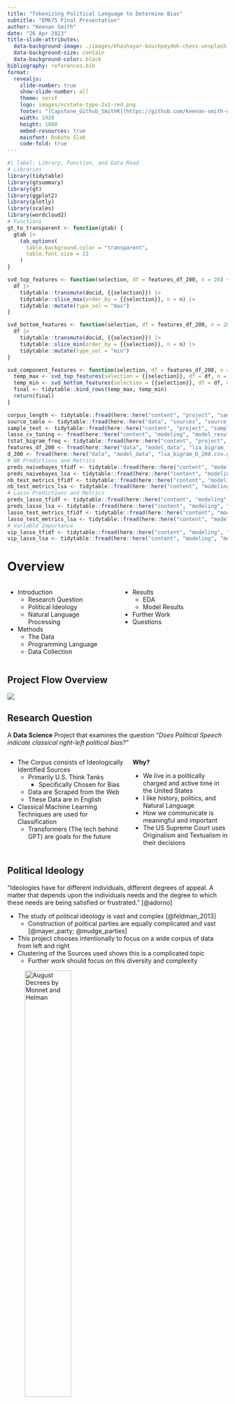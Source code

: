 ```yaml
---
title: "Tokenizing Political Language to Determine Bias"
subtitle: "EM675 Final Presentation"
author: "Keenan Smith"
date: "26 Apr 2023"
title-slide-attributes: 
  data-background-image: ./images/khashayar-kouchpeydeh-chess-unsplash.jpg
  data-background-size: contain
  data-background-color: black
bibliography: references.bib
format:
  revealjs:
    slide-number: true
    show-slide-number: all
    theme: serif
    logo: images/ncstate-type-2x2-red.png
    footer: "[Capstone_Github_SmithK](https://github.com/keenan-smith-data/political-sentiment)"
    width: 1920
    height: 1080
    embed-resources: true
    mainfont: Roboto Slab
    code-fold: true
---
```


```r
#| label: Library, Function, and Data Read
# Libraries
library(tidytable)
library(gtsummary)
library(gt)
library(ggplot2)
library(plotly)
library(scales)
library(wordcloud2)
# Functions
gt_to_transparent <- function(gtab) {
  gtab |>
    tab_options(
      table.background.color = "transparent",
      table.font.size = 22
    )
}

svd_top_features <- function(selection, df = features_df_200, n = 20) {
  df |>
    tidytable::transmute(docid, {{selection}}) |>
    tidytable::slice_max(order_by = {{selection}}, n = n) |>
    tidytable::mutate(type_sel = "max")
}

svd_bottom_features <- function(selection, df = features_df_200, n = 20) {
  df |>
    tidytable::transmute(docid, {{selection}}) |>
    tidytable::slice_min(order_by = {{selection}}, n = n) |>
    tidytable::mutate(type_sel = "min")
}

svd_component_features <- function(selection, df = features_df_200, n = 20) {
  temp_max <- svd_top_features(selection = {{selection}}, df = df, n = n)
  temp_min <- svd_bottom_features(selection = {{selection}}, df = df, n = n)
  final <- tidytable::bind_rows(temp_max, temp_min)
  return(final)
}

corpus_length <- tidytable::fread(here::here("content", "project", "sample_data", "corpus_length_filtered.csv"))
source_table <- tidytable::fread(here::here("data", "sources", "source_table.csv"))
sample_text <- tidytable::fread(here::here("content", "project", "sample_data", "sample_corpus.csv"))
lasso_cv_tuning <- fread(here::here("content", "modeling", "model_results", "lasso_rs_metrics_tfidf_bigrams_4k.csv"))
tstat_bigram_freq <- tidytable::fread(here::here("content", "project", "sample_data", "tstat_freq_bigram.csv"))
features_df_200 <- fread(here::here("data", "model_data", "lsa_bigram_features_200.csv.gz"))
d_200 <- fread(here::here("data", "model_data", "lsa_bigram_D_200.csv.gz"))
# NB Predictions and Metrics
preds_naivebayes_tfidf <- tidytable::fread(here::here("content", "modeling", "model_results", "naivebayes_test_predictions_tfidf.csv"))
preds_naivebayes_lsa <- tidytable::fread(here::here("content", "modeling", "model_results", "naivebayes_test_predictions_lsa.csv"))
nb_test_metrics_tfidf <- tidytable::fread(here::here("content", "modeling", "model_results","naivebayes_test_metrics_tfidf.csv"))
nb_test_metrics_lsa <- tidytable::fread(here::here("content", "modeling", "model_results","naivebayes_test_metrics_lsa.csv"))
# Lasso Predictions and Metrics
preds_lasso_tfidf <- tidytable::fread(here::here("content", "modeling", "model_results", "lasso_test_predictions_tfidf.csv"))
preds_lasso_lsa <- tidytable::fread(here::here("content", "modeling", "model_results", "lasso_test_predictions_lsa.csv"))
lasso_test_metrics_tfidf <- tidytable::fread(here::here("content", "modeling", "model_results","lasso_test_metrics_tfidf.csv"))
lasso_test_metrics_lsa <- tidytable::fread(here::here("content", "modeling", "model_results","lasso_test_metrics_lsa.csv"))
# Variable Importance
vip_lasso_tfidf <- tidytable::fread(here::here("content", "modeling", "model_results", "lasso_variable_importance_tfidf.csv"))
vip_lasso_lsa <- tidytable::fread(here::here("content", "modeling", "model_results", "lasso_variable_importance_lsa.csv"))
```

# Overview

:::: {.columns}

::: {.column width="50%"}

-   Introduction
    -   Research Question
    -   Political Ideology
    -   Natural Language Processing
-   Methods
    -   The Data
    -   Programming Language
    -   Data Collection

:::

::: {.column width="50%"}

-   Results
    -   EDA
    -   Model Results
-   Further Work
-   Questions

:::

::::

## Project Flow Overview

![](./images/pol_lang_chart3.png){fig-align="center"}

## Research Question

A **Data Science** Project that examines the question *"Does Political Speech indicate classical right-left political bias?"*

:::: {.columns}

::: {.column width="55%"}

- The Corpus consists of Ideologically Identified Sources
  - Primarily U.S. Think Tanks
    - Specifically Chosen for Bias
  - Data are Scraped from the Web
  - These Data are in English
- Classical Machine Learning Techniques are used for Classification
  - Transformers (The tech behind GPT) are goals for the future

:::

::: {.column width="45%"}

**Why?**

- We live in a politically charged and active time in the United States
- I like history, politics, and Natural Language
- How we communicate is meaningful and important
- The US Supreme Court uses Originalism and Textualism in their decisions

:::

::::

## Political Ideology

"Ideologies have for different individuals, different degrees of appeal. A matter that depends upon the individuals needs and the degree to which these needs are being satisfied or frustrated." [@adorno]

::: {.incremental}

- The study of political ideology is vast and complex [@feldman_2013]
  - Construction of political parties are equally complicated and vast [@mayer_party; @mudge_parties]
- This project chooses intentionally to focus on a wide corpus of data from left and right
- Clustering of the Sources used shows this is a complicated topic
  - Further work should focus on this diversity and complexity
  
:::

![August Decrees by Monnet and Helman](./images/august-decrees-15925.jpg){width=50%}

## Natural Language Processing

"the application of computer science to the **analysis, synthesis, and comprehension"** of written and spoken language" (Oxford Dictionary)

:::: {.columns}

::: {.column width="55%"}

- Mixing Data Science and how we use Natural Language
- NLP use linguistic tools to build *features* out of language
- These features are then transformed into mathematical vectors in order to model
  - Tokens (units of language)
    - Characters, Words, n-grams, Sentences, Paragraphs
  - Term Frequency
  - Term Frequency Inverse Document Frequency (Tf-idf)
  - Embeddings (not used in this project)
  
:::

::: {.column width="45%"}

![Credit: Xoriant](images/nlp_picture.png)
:::

::::

- There are many other applications such as sentiment analysis and topic modeling to name a few

# {background-image="./images/pol_lang_methods.png"}

## Sources

```r
#| echo: false
#| label: Source Table

source_table |>
  tidytable::rename("Article Source" = art_source,
                    "Short Source" = short_source,
                    "Source Bias" = source_bias) |>
  gt() |>
  tab_header(
    title = md("**Source Table**"),
    subtitle = "Selected based on Data Availiability and Ease of Access"
  ) |>
  tab_footnote(
    footnote = md('Libertarian are grouped with Right-Wing Reference: Jones, Robert P, Daniel Cox, and Juhem Navarro-Rivera. 2013. “In Search of Libertarians in America.” PRRI. 2013. http://www.prri.org/research/2013-american-valuessurvey/.'),
    locations = cells_body(columns = "Article Source", rows = 2)
  ) |>
  gtExtras::gt_theme_538() |>
  tab_options(
    table.background.color = "transparent",
    table.font.size = 16
  )
```

## The Data

:::: {.columns}

::: {.column width="65%"}
- Bias
  - Selected Data Sources on Availability of Data
  - Trimmed as much as reasonably practical from Large Sources
  - Stopwords chosen based on EDA and Early Models
- Data Integrity
  - Data Scraped Straight Into SQL Database
  - Strict Type Adherence
  - Uniqueness of Links Checked through Final Corpus selection
  - No Text, No Input into DB

:::

::: {.column width="35%"}

- Metadata
  - Article Link `art_link` 
    - VARCHAR
  - Article Date `art_date` 
    - DATE
  - Article Author(s) `art_author` 
    - VARCHAR
  - Article Source `art_source` 
    - VARCHAR
  - Article Bias `art_bias` 
    - VARCHAR
- Data
  - Text 
    - VARCHAR

:::

::::

## Data Sample {.scrollable}

```r
#| label: Sample Text
sample_text |>
  gt() |>
  gtExtras::gt_theme_538() |>
  gt_to_transparent()
```

## Length of Text Analysis

```r
#| label: Length of Text Analysis
corpus_length |>
  select(source_bias, length_text) |>
  tbl_summary(by = source_bias,
    type = all_continuous() ~ "continuous2",
    statistic = all_continuous() ~ c(
      "{N_nonmiss}",
      "{median} ({p25}, {p75})",
      "{min}, {max}",
      "{sd}",
      "{sum}"
    )) |>
    as_gt() |>
    gtExtras::gt_theme_538() |>
    gtExtras::gt_highlight_rows(rows = 6) |>
    gt_to_transparent()
```

```r
#| label: Source Text Analysis
theme_gtsummary_compact()
corpus_length |>
  select(art_source, length_text) |>
  tbl_summary(
    by = art_source,
    label = length_text ~ "Length of Text",
    type = all_continuous() ~ "continuous2",
    statistic = all_continuous() ~ c(
      "{N_nonmiss}",
      "{median} ({p25}, {p75})",
      "{min}, {max}",
      "{sd}",
      "{sum}"
    )) |>
    as_gt() |>
    gtExtras::gt_theme_538() |>
    gtExtras::gt_highlight_rows(rows = 6) |>
    gt_to_transparent()
```


## Process

![Technical Flow Chat](Flow Chart.drawio.png)

## Corpus Cleaning

- The Corpus is tokenized using the Quanteda framework of libraries (~142M words)
  - Bigrams were chosen due to their ability to contain more linguistic information
  - Symbols, Numbers, and common Stopwords were excluded from the Corpus
  - Specific Stopwords were chosen via EDA and early LASSO Classification
    - Many of these are leftover web artifacts from scraping being an imperfect science
    - Others are common terms used in articles 
    - Lastly, proper nouns specific to certain think tanks (Organization Names, Sponsors)
    - Below is a sample of some of the removed bigrams

```.r
bigram_stopterms_post_write <- c("new_york", "american_progress", "en_el", "de_los", "de_la", "la_de", "en_las", "en_la", "de_las", "see_also", "right_right",
 "left_left", "getty_images", "world_week", "solely_author", "please_see", "topic_please", "senior_american", "associate_director", "team_american", "solely_expressed",
  "douglas_sarah", "roe_economic", "resident_american", "allison_foreign", "pdf_read", "opinions_expressed", "international_scholars", "sarah_allison", "thomas_roe", 
  "never_ways", "emphasis_added", "article_published", "newsletter_never", "expressed_solely", "report_pdf", "michael_barone", "thatcher_freedom", "margaret_thatcher", 
  "policy_team", "special_assistant", "see_graph", "read_full", "et_al", "one_two", "tell_us", "looks_like", "may_well", "may_also", "just_like", "tells_us", 
  "full_report", "full_article", "bergman_group", "reflect_views", "asia_program", "locked_priority", "priority_medium", "gte_mso", "e_t", "t_r", "r_e", "t_e", "r_r", 
  "que_el", "con_el", "el_de", "que_la", "de_que", "en_los", "read_whole", "views_kennan", "new_content", "author_article", "read_entire", "author_reflect", "front_page", 
  "article_first", "expressed_article", "agreeing_recieve", "delivered_inbox", "copied_directly", "latest_cfr", "policy_stories", "source_analysis", "digest_lately", 
  "address_view","stories_week", "weekly_digest", "original_analyses", "also_agreeing", "news_brief", "use_view", "week_featuring", "inbox_morning", "featuring_briefs", 
  "briefs_opinions", "opinions_explainers", "explainers_every", "friday_url", "url_address", "view_newsletters", "newsletters_news", "analysis_delivered", 
  "morning_weekdays", "weekdays_think", "health_curation", "curation_original", "analyses_visualizations", "visualizations_commentaries", "commentaries_examining", 
  "examining_debates", "worldwide_weekly", "weekly_entering", "entering_clicking", "clicking_subscribe", "subscribe_agreeing", "recieve_announcements", 
  "well_invitations", "agreeing_privacy", "view_newsletters", "agreeing_receive", "receive_announcements", "privacy_policy")

```

## Data Vectorization

- Corpus is Large consisting of 148,703 documents

::: {.incremental}

- Two Data Vectorization Techniques
  - Term Frequency - Inverse Document Frequency (tf-idf)
    - 4000 predictors chosen based on Frequency, vectorized using TF-IDF
  - Latent Semantic Analysis
    - 10,000 predictors dimensionally reduced to 200 using Singular Value Decomposition

- The Data are split 75/25 stratifying on bias
  - 111,526 documents in the training set
  - 37,177 documents in the testing set
  - Random Seed state is set to 2023 in every model for reproducibility
  
:::

## Models

Models were chosen for their use in Text Classification Best Practices and computational efficiency

:::: {.columns}

::: {.column width="45%"}

**Naive Bayes Classifier**

::: {.incremental}

  - A simple classifier that applies the Bayes Thereom to predictors
  - Assume within *kth* class, the *p* predictors are independent [@islr]
  - $Pr(Y = k | X = x) = \frac{\pi_i * f_k(x) = f_{k1}(x_1) * \dots * f_{kp}}{\sum^K_{k=1} \pi_l * f_{l1}(x_1) * \dots * f_{lp}}$
  - Generally good in Spam Detection situation where words appear less in one than the other

:::

:::

::: {.column width="45%"}

**LASSO Logistic Regression**

::: {.incremental}
  - Regularized Linear Regression that minimizes $\lambda$ value 
    - In Statistics/Linear Algebra, the LASSO uses an $\ell_1$ penalty
  - Performs Feature Selection on the Linear Model
  - With close ties to Linear Regression, predictor effects are easier to understand
  - $Pr(Y_i=1|X_i) = {\frac{exp(\beta_0 + \beta_1X_i + \beta_2X_2 + \dots + \beta_jX_i))}{1 + exp (\beta_0 + \beta_1X_i + \beta_2X_2 + \dots + \beta_jX_i}} + \lambda||\beta||_1$
    - Where $||\beta||_1 = \sum\limits_{j=1}^{p}|\beta_j|$.

:::

:::

::::

## Model Optimization {.scrollable}

- Cross Validation

  - 10 Fold Cross Validation is Utilized to Optimize Models
  - Best $\lambda$ is chosen based on ROC AUC [@smltar]

```.r
lambda_grid <- grid_regular(penalty(), levels = 10)
class_metrics <- metric_set(sens, spec, recall, precision, f_meas, accuracy, roc_auc, pr_auc)
tune_rs <- tune_grid(
  tune_wf,
  bigram_folds,
  grid = lambda_grid,
  metrics = class_metrics
)

chosen_auc <- tune_rs |>
  select_best(metric = "roc_auc")
final_lasso <- finalize_workflow(tune_wf, chosen_auc)
```

```r
#| label: lambda Optimization
lasso_cv_tuning |>
  select(penalty, .metric, mean) |>
  pivot_wider(names_from = .metric,
              values_from = mean) |>
  arrange(-roc_auc) |>
  rename("Lambda" = penalty,
         "Accuracy" = accuracy,
         "F Score" = f_meas,
         "Area Under Precision" = pr_auc,
         "Precision" = precision,
         "Recall" = recall,
         "ROC AUC" = roc_auc,
         "Sensitivity" = sens,
         "Specificity" = spec) |>
  gt() |>
  tab_header(
    title = md("**Classification Metric Set**"),
    subtitle = "Using ROC AUC to Select Best Model"
  ) |>
  tab_source_note(source_note = md("Reference: Hvitfeldt, E., and J. Silge. 2022. *Supervised Machine Learning for Text Analysis in R.* 1st ed. Data Science Series. CRC Press.")) |>
  fmt_number(columns = 1, decimals = 6) |>
  fmt_number(columns = 2:9, decimals = 3) |>
  gtExtras::gt_theme_538() |>
  gtExtras::gt_highlight_rows(rows = 1,
                              fill = "lightgrey",
                              bold_target_only = TRUE,
                              target_col = "Lambda") |>
  gtExtras::gt_color_rows(c(2,7), palette = "ggsci::blue_material") |>
  gt_to_transparent()
```

# {background-image="./images/pol_lang_results.png"}

```r
#| label: Histogram Creation
histogram_bias <- ggplot(corpus_length, aes(x = length_text, fill = source_bias, color = source_bias)) +
  geom_histogram(alpha = 0.5, position = "identity") +
  scale_x_log10(n.breaks = 16, labels = label_number(scale_cut = cut_short_scale())) +
  scale_y_continuous(n.breaks = 10, labels = label_number(scale_cut = cut_short_scale())) +
  scale_color_manual(values = c("left-wing" = "blue",
                                "right-wing" = "red")) +
  scale_fill_manual(values = c("left-wing" = "blue",
                                "right-wing" = "red")) +
  labs(x = "Number of Characters (log-scale)",
       y = "Number of Documents") +
  ggthemes::theme_clean(base_size = 18) +
  theme(rect = element_rect(fill = "transparent"))

histogram_source <- ggplot(corpus_length, aes(x = length_text, fill = short_source, color = short_source)) +
  geom_histogram(alpha = 0.5, position = "identity") +
  scale_x_log10(n.breaks = 5, labels = label_number(scale_cut = cut_short_scale())) +
  scale_y_continuous(n.breaks = 5, labels = label_number(scale_cut = cut_short_scale())) +
  labs(x = "Number of Characters (log-scale)",
       y = "Number of Documents") +
  facet_wrap(~ short_source, scales = "free") +
  ggthemes::theme_clean(base_size = 16) +
  theme(rect = element_rect(fill = "transparent"))
```

## Bias Histogram

```r
#| label: Bias Histogram Plotly
ggplotly(histogram_bias, width = 1800, height = 1000)
```

## Source Histogram

```r
#| label: Source Histogram Plotly
ggplotly(histogram_source, width = 1800, height = 1000)
```

## Left-Wing Bigrams

```r
#| label: Bigrams
left_bigram_freq <- subset(tstat_bigram_freq, group == "left-wing")
right_bigram_freq <- subset(tstat_bigram_freq, group == "right-wing")
```

```r
#| label: Left Wing Wordcloud
#| fig-height: 10
#| fig-width: 20
#| fig-align: center
wordcloud2(left_bigram_freq, size = 1.5, color = pals::ocean.thermal(100), minRotation = pi/6, maxRotation = pi/6, rotateRatio = 1, backgroundColor = "transparent")
```

## Right-Wing Bigrams

```r
#| label: Right Wing Wordcloud
#| fig-height: 10
#| fig-width: 20
#| fig-align: center
wordcloud2(right_bigram_freq, size = 1.5, color = pals::ocean.oxy(100), minRotation = -pi/6, maxRotation = -pi/6, rotateRatio = 1, backgroundColor = "transparent")
```

## Latent Semantic Analysis

::: {.incremental}

- Text Data are Largely Sparse and Highly Dimensional (lots of zeros, lots of features) [@smltar; @latent_medium] 
- Dimensional Reduction is a Common Unsupervised Learning Method to Reduce the # of Features while trading for some loss of information [@islr]
- LSA utilizes Truncated Singular Value Decomposition
  - Every Matrix can be Split into Three Component Matrices using Linear Algebra
  - $A_{mxn} = U_{mxr}\sum_{rxr}V_{rxn}^T$ [@svd_math]
    - $m$ are the documents, $n$ are the features, $r$ are the concepts/components
  - Mathematically Similar to Principal Components Analysis
  - More flexible and can utilize Sparse Matrices
- LSA groups mathematically similar features together semantically 
- 200 *components* were chosen for Ease of Computation
  - Some information is lost, but some insight is gained into semantically similar concepts
  
:::
  
## Component Variance Explained

```r
#| label: Component Variance Data Manipulation
d_200 <- d_200 |>
  mutate(num = 1:200,
         percent_variability = d^2/sum(d^2)*100,
         cum_per_variability = cumsum(d^2)/sum(d^2)*100)

percent_var <- ggplot(d_200, aes(x = num, y = percent_variability, fill = num)) +
  geom_col() +
  scale_x_continuous(n.breaks = 10, labels = label_number(scale_cut = cut_short_scale()), limits = c(1, 200)) +
  scale_y_continuous(n.breaks = 10, labels = label_percent(scale = 1)) +
  labs(y = "Percent Variability Explained",
       x = "Number of Components") +
  ggthemes::theme_clean(base_size = 18) +
  theme(rect = element_rect(fill = "transparent"),
        legend.position = "none")

cum_percent <- ggplot(d_200, aes(x = num, y = cum_per_variability)) +
  geom_line(linewidth = 1.5, color = "midnightblue") +
  scale_x_continuous(n.breaks = 10, labels = label_number(scale_cut = cut_short_scale()), limits = c(1, 200)) +
  scale_y_continuous(n.breaks = 10, labels = label_percent(scale = 1)) +
  labs(y = "Cumulative Percent Variability Explained",
       x = "Number of Components") +
  ggthemes::theme_clean(base_size = 18) +
  theme(rect = element_rect(fill = "transparent"),
        legend.position = "none")
```

```r
#| label: Percent Variability
ggplotly(percent_var, width = 1800, height = 1000)
```

## Cumulative Variability Explained

```r
#| label: Cumulative Variability
ggplotly(cum_percent, width = 1800, height = 1000)
```


## Latent Semantic Analysis Component 1

```r
#| label: Component 1
component1_features <- svd_component_features(component1, features_df_200, n = 20)
c1 <- component1_features |>
  mutate(name = forcats::fct_reorder(docid, desc(component1))) |>
  ggplot(aes(component1, name)) +
    facet_grid(~ type_sel, scales = "free") +
    geom_col(aes(fill = type_sel)) +
    ggthemes::theme_clean(base_size = 18) +
    theme(rect = element_rect(fill = "transparent"))

ggplotly(c1, width = 1800, height = 1000)
```

## Latent Semantic Analysis Component 68

```r
#| label: Component 68
component68_features <- svd_component_features(component68, features_df_200, n = 20)
c68 <- component68_features |>
  mutate(name = forcats::fct_reorder(docid, desc(component68))) |>
  ggplot(aes(component68, name)) +
    facet_grid(~ type_sel, scales = "free") +
    geom_col(aes(fill = type_sel)) +
    ggthemes::theme_clean(base_size = 18) +
    theme(rect = element_rect(fill = "transparent"))

ggplotly(c68, width = 1800, height = 1000)
```

## Latent Semantic Analysis Component 86

```r
#| label: Component 86
component86_features <- svd_component_features(component86, features_df_200, n = 20)
c86 <- component86_features |>
  mutate(name = forcats::fct_reorder(docid, desc(component86))) |>
  ggplot(aes(component86, name)) +
    facet_grid(~ type_sel, scales = "free") +
    geom_col(aes(fill = type_sel)) +
    ggthemes::theme_clean(base_size = 18) +
    theme(rect = element_rect(fill = "transparent"))

ggplotly(c86, width = 1800, height = 1000)
```

## Latent Semantic Analysis Component 108

```r
#| label: Component 108
component108_features <- svd_component_features(component108, features_df_200, n = 20)
c108 <- component108_features |>
  mutate(name = forcats::fct_reorder(docid, desc(component108))) |>
  ggplot(aes(component108, name)) +
    facet_grid(~ type_sel, scales = "free") +
    geom_col(aes(fill = type_sel)) +
    ggthemes::theme_clean(base_size = 18) +
    theme(rect = element_rect(fill = "transparent"))

ggplotly(c108, width = 1800, height = 1000)
```

## Naive Bayes Model Results

::: {.panel-tabset}

### Tab A (tfidf)

:::: {.columns}

::: {.column width="55%"}

- 4000 of the Most Frequent Bigrams Selected

```r
#| label: Naive Bayes Tfidf Metrics
nb_test_metrics_tfidf |>
  select(.metric, .estimate) |>
  pivot_wider(names_from = .metric,
              values_from = .estimate) |>
  rename("Accuracy" = accuracy,
         "F Score" = f_meas,
         "Area Under Precision" = pr_auc,
         "Precision" = precision,
         "Recall" = recall,
         "ROC AUC" = roc_auc,
         "Sensitivity" = sens,
         "Specificity" = spec) |>
  gt() |>
  fmt_number(decimals = 3) |>
  tab_header(
    title = md("**Classification Metric Naive Bayes tfidf**"),
    subtitle = "Using ROC AUC to Select Best Model"
  ) |>
  tab_source_note(source_note = md("Reference: Hvitfeldt, E., and J. Silge. 2022. *Supervised Machine Learning for Text Analysis in R.* 1st ed. Data Science Series. CRC Press.")) |>
  gtExtras::gt_color_rows(c(6:7), palette = "ggsci::blue_material") |>
  gtExtras::gt_theme_538() |>
  gt_to_transparent()
```

```r
#| label: Naive Bayes tfidf Conf Mat
nb_tfidf_confmat <- preds_naivebayes_tfidf |>
  mutate(.pred_class = as.factor(.pred_class) |> forcats::fct_expand("left-wing") |> forcats::fct_relevel(c("left-wing", "right-wing")),
         source_bias = as.factor(source_bias) |> forcats::fct_relevel(c("left-wing", "right-wing"))
         ) |>
  yardstick::conf_mat(source_bias, .pred_class)

nb_tfidf_confmat_df <- as_tidytable(nb_tfidf_confmat$table) |>
  mutate(Prediction = as.factor(Prediction) |> forcats::fct_relevel(c("right-wing", "left-wing")),
         Truth = as.factor(Truth) |> forcats::fct_relevel(c("left-wing", "right-wing"))
         )

nb_tfidf_confmat_df |>
  ggplot(mapping = aes(x = Truth, y = Prediction)) +
    geom_tile(aes(fill = N), colour = "white") +
    geom_text(aes(label = N)) +
    scale_fill_gradient(low="white", high="#009194") +
    ggthemes::theme_clean(base_size = 18) +
    theme(legend.position = "none",
    rect = element_rect(fill = "transparent",
                        color = "transparent"))
```

:::

::: {.column width="45%"}

```r
#| label: Naive Bayes tfidf ROC Plot
#| fig-height: 8
#| fig-width: 8
preds_naivebayes_tfidf |>
  mutate(.pred_class = as.factor(.pred_class),
         source_bias = as.factor(source_bias) ) |>
  yardstick::roc_curve(source_bias, `.pred_left-wing`) |>
  ggplot(aes(x = 1 - specificity, y = sensitivity)) +
  geom_line(linewidth = 1.5, color = "midnightblue") +
  geom_abline(
    lty = 2, alpha = 0.5,
    color = "gray50",
    linewidth = 1.2
  ) +
  ggthemes::theme_clean(base_size = 18) +
  theme(rect = element_rect(fill = "transparent"))
```

:::

::::

### Tab B (LSA)

:::: {.columns}

::: {.column width="55%"}

```r
#| label: Naive Bayes lsa Metrics
nb_test_metrics_lsa |>
  select(.metric, .estimate) |>
  pivot_wider(names_from = .metric,
              values_from = .estimate) |>
  rename("Accuracy" = accuracy,
         "F Score" = f_meas,
         "Area Under Precision" = pr_auc,
         "Precision" = precision,
         "Recall" = recall,
         "ROC AUC" = roc_auc,
         "Sensitivity" = sens,
         "Specificity" = spec) |>
  gt() |>
  fmt_number(decimals = 3) |>
  tab_header(
    title = md("**Classification Metric Naive Bayes LSA**"),
    subtitle = "Using ROC AUC to Select Best Model"
  ) |>
  tab_source_note(source_note = md("Reference: Hvitfeldt, E., and J. Silge. 2022. *Supervised Machine Learning for Text Analysis in R.* 1st ed. Data Science Series. CRC Press.")) |>
  gtExtras::gt_color_rows(c(6:7), palette = "ggsci::blue_material") |>
  gtExtras::gt_theme_538() |>
  gt_to_transparent()
```

```r
#| label: Naive Bayes LSA Conf Mat
nb_lsa_confmat <- preds_naivebayes_lsa |>
  mutate(.pred_class = as.factor(.pred_class) |> forcats::fct_relevel(c("left-wing", "right-wing")),
         source_bias = as.factor(source_bias) |> forcats::fct_relevel(c("left-wing", "right-wing"))
         ) |>
  yardstick::conf_mat(source_bias, .pred_class)

nb_lsa_confmat_df <- as_tidytable(nb_lsa_confmat$table) |>
  mutate(Prediction = as.factor(Prediction) |> forcats::fct_relevel(c("right-wing", "left-wing")),
         Truth = as.factor(Truth) |> forcats::fct_relevel(c("left-wing", "right-wing"))
         )

nb_lsa_confmat_df |>
  ggplot(mapping = aes(x = Truth, y = Prediction)) +
    geom_tile(aes(fill = N), colour = "white") +
    geom_text(aes(label = N)) +
    scale_fill_gradient(low="white", high="#009194") +
    ggthemes::theme_clean(base_size = 18) +
    theme(legend.position = "none",
    rect = element_rect(fill = "transparent",
                        color = "transparent"))
```

:::

::: {.column width="45%"}

```r
#| label: Naive Bayes LSA ROC Curve 
#| fig-height: 8
#| fig-width: 8
preds_naivebayes_lsa |>
  mutate(.pred_class = as.factor(.pred_class),
         source_bias = as.factor(source_bias) ) |>
  yardstick::roc_curve(source_bias, `.pred_left-wing`) |>
  ggplot(aes(x = 1 - specificity, y = sensitivity)) +
  geom_line(linewidth = 1.5, color = "midnightblue") +
  geom_abline(
    lty = 2, alpha = 0.5,
    color = "gray50",
    linewidth = 1.2
  ) +
  ggthemes::theme_clean(base_size = 18) +
  theme(rect = element_rect(fill = "transparent"))
```

:::

::::

:::

## LASSO Model Results

::: {.panel-tabset}

### Tab A

:::: {.columns}

::: {.column width="55%"}

- 4000 of the Most Frequent Bigrams Selected
- Lambda Value: **0.000464**

```r
#| label: lasso tfidf metrics
lasso_test_metrics_tfidf |>
  select(.metric, .estimate) |>
  pivot_wider(names_from = .metric,
              values_from = .estimate) |>
  rename("Accuracy" = accuracy,
         "F Score" = f_meas,
         "Area Under Precision" = pr_auc,
         "Precision" = precision,
         "Recall" = recall,
         "ROC AUC" = roc_auc,
         "Sensitivity" = sens,
         "Specificity" = spec) |>
  gt() |>
  fmt_number(decimals = 3) |>
  tab_header(
    title = md("**Classification Metrics LASSO tfidf**"),
    subtitle = "Using ROC AUC to Select Best Model"
  ) |>
  tab_source_note(source_note = md("Reference: Hvitfeldt, E., and J. Silge. 2022. *Supervised Machine Learning for Text Analysis in R.* 1st ed. Data Science Series. CRC Press.")) |>
  gtExtras::gt_color_rows(c(6:7), palette = "ggsci::blue_material") |>
  gtExtras::gt_theme_538() |>
  gt_to_transparent()
```

```r
#| label: lasso tfidf conf mat
lasso_tfidf_confmat <- preds_lasso_tfidf |>
  mutate(.pred_class = as.factor(.pred_class) |> forcats::fct_relevel(c("left-wing", "right-wing")),
         source_bias = as.factor(source_bias) |> forcats::fct_relevel(c("left-wing", "right-wing"))
         ) |>
  yardstick::conf_mat(source_bias, .pred_class)

lasso_tfidf_confmat_df <- as_tidytable(lasso_tfidf_confmat$table) |>
  mutate(Prediction = as.factor(Prediction) |> forcats::fct_relevel(c("right-wing", "left-wing")),
         Truth = as.factor(Truth) |> forcats::fct_relevel(c("left-wing", "right-wing"))
         )

lasso_tfidf_confmat_df |>
  ggplot(mapping = aes(x = Truth, y = Prediction)) +
    geom_tile(aes(fill = N), colour = "white") +
    geom_text(aes(label = N)) +
    scale_fill_gradient(low="white", high="#009194") +
    ggthemes::theme_clean(base_size = 18) +
    theme(legend.position = "none",
    rect = element_rect(fill = "transparent",
                        color = "transparent"))
```

:::

::: {.column width="45%"}

```r
#| label: Lasso tfidf ROC curve
#| fig-height: 8
#| fig-width: 8
preds_lasso_tfidf |>
  mutate(.pred_class = as.factor(.pred_class),
         source_bias = as.factor(source_bias) ) |>
  yardstick::roc_curve(source_bias, `.pred_left-wing`) |>
  ggplot(aes(x = 1 - specificity, y = sensitivity)) +
  geom_line(linewidth = 1.5, color = "midnightblue") +
  geom_abline(
    lty = 2, alpha = 0.5,
    color = "gray50",
    linewidth = 1.2
  ) +
  ggthemes::theme_clean(base_size = 18) +
  theme(rect = element_rect(fill = "transparent"))
```

:::

::::

### Tab B (tfidf Var Imp)

```r
#| label: Lasso VIP tfidf 
#| fig-align: center
vip_tfidf_chart <- vip_lasso_tfidf |>
  mutate(
    Importance = abs(Importance),
    Variable = forcats::fct_reorder(Variable, Importance)
  ) |>
  slice_head(n = 40) |>
  ggplot(aes(x = Importance, y = Variable, fill = Sign)) +
  geom_col() +
  scale_x_continuous(expand = c(0, 0)) +
  scale_fill_manual(values = c("NEG" = "blue",
                               "POS" = "red")) +
  labs(y = NULL) +
  ggthemes::theme_clean(base_size = 18) +
  theme(rect = element_rect(fill = "transparent"))

ggplotly(vip_tfidf_chart, width = 1600, height = 900)
```

### Tab C (LSA)

:::: {.columns}

::: {.column width="55%"}

- 200 Component Vectors
- Lambda Value: **1e-10**

```r
#| label: Lasso LSA metrics
lasso_test_metrics_lsa |>
  select(.metric, .estimate) |>
  pivot_wider(names_from = .metric,
              values_from = .estimate) |>
  rename("Accuracy" = accuracy,
         "F Score" = f_meas,
         "Area Under Precision" = pr_auc,
         "Precision" = precision,
         "Recall" = recall,
         "ROC AUC" = roc_auc,
         "Sensitivity" = sens,
         "Specificity" = spec) |>
  gt() |>
  fmt_number(decimals = 3) |>
  tab_header(
    title = md("**Classification Metric LASSO LSA**"),
    subtitle = "Using ROC AUC to Select Best Model"
  ) |>
  tab_source_note(source_note = md("Reference: Hvitfeldt, E., and J. Silge. 2022. *Supervised Machine Learning for Text Analysis in R.* 1st ed. Data Science Series. CRC Press.")) |>
  gtExtras::gt_color_rows(c(6:7), palette = "ggsci::blue_material") |>
  gtExtras::gt_theme_538() |>
  gt_to_transparent()
```

```r
#| label: Lasso LSA Conf Mat
lasso_lsa_confmat <- preds_lasso_lsa |>
  mutate(.pred_class = as.factor(.pred_class) |> forcats::fct_relevel(c("left-wing", "right-wing")),
         source_bias = as.factor(source_bias) |> forcats::fct_relevel(c("left-wing", "right-wing"))
         ) |>
  yardstick::conf_mat(source_bias, .pred_class)

lasso_lsa_confmat_df <- as_tidytable(lasso_lsa_confmat$table) |>
  mutate(Prediction = as.factor(Prediction) |> forcats::fct_relevel(c("right-wing", "left-wing")),
         Truth = as.factor(Truth) |> forcats::fct_relevel(c("left-wing", "right-wing"))
         )

lasso_lsa_confmat_df |>
  ggplot(mapping = aes(x = Truth, y = Prediction)) +
    geom_tile(aes(fill = N), colour = "white") +
    geom_text(aes(label = N)) +
    scale_fill_gradient(low="white", high="#009194") +
    ggthemes::theme_clean(base_size = 18) +
    theme(legend.position = "none",
    rect = element_rect(fill = "transparent",
                        color = "transparent"))
```

:::

::: {.column width="45%"}

```r
#| label: Lasso LSA ROC Curve
#| fig-height: 8
#| fig-width: 8
preds_lasso_lsa |>
  mutate(.pred_class = as.factor(.pred_class),
         source_bias = as.factor(source_bias) ) |>
  yardstick::roc_curve(source_bias, `.pred_left-wing`) |>
  ggplot(aes(x = 1 - specificity, y = sensitivity)) +
  geom_line(linewidth = 1.5, color = "midnightblue") +
  geom_abline(
    lty = 2, alpha = 0.5,
    color = "gray50",
    linewidth = 1.2
  ) +
  ggthemes::theme_clean(base_size = 18) +
  theme(rect = element_rect(fill = "transparent"))
```

:::

::::

### Tab D (LSA Var Imp)

```r
#| label: Lasso VIP LSA
#| fig-align: center
vip_lsa_chart <- vip_lasso_lsa |>
  mutate(
    Importance = abs(Importance),
    Variable = forcats::fct_reorder(Variable, Importance)
  ) |>
  slice_head(n = 30) |>
  ggplot(aes(x = Importance, y = Variable, fill = Sign)) +
  geom_col() +
  scale_x_continuous(expand = c(0, 0)) +
  scale_fill_manual(values = c("NEG" = "blue",
                               "POS" = "red")) +
  labs(y = NULL) +
  ggthemes::theme_clean(base_size = 18) +
  theme(rect = element_rect(fill = "transparent"))

ggplotly(vip_lsa_chart, width = 1600, height = 900)
```

:::

## Conclusion & Remarks

- Models Results Appear Promising
  - An Accuracy of 83.7% and ROC AUC of .909 is pretty impressive for LASSO Classification on a Test Set of 37,177 documents
  - Results are Relatively Easy to Interpret
- Other Models were attempted, but Computation Time > 36 hours
  - Random Forest and xgBoost
  - Initial xgBoost on Early Data Set was closer to Naive Bayes than Lasso
- Transformers and Neural Nets would be Next Step
- Data Set is Large, but not Unwieldy
- Would like to make a Dashboard for the Public to Interact with
- Overall, this is a step, but not the finish line


## References

::: {#refs}
:::

# Questions

## Attributions

- Cover Photo by [Khashayar Kouchpeydeh](https://unsplash.com/pt-br/@kouchpeydeh?utm_source=unsplash&utm_medium=referral&utm_content=creditCopyText) on [Unsplash](https://unsplash.com/photos/QR_TFiIX8hM?utm_source=unsplash&utm_medium=referral&utm_content=creditCopyText)
